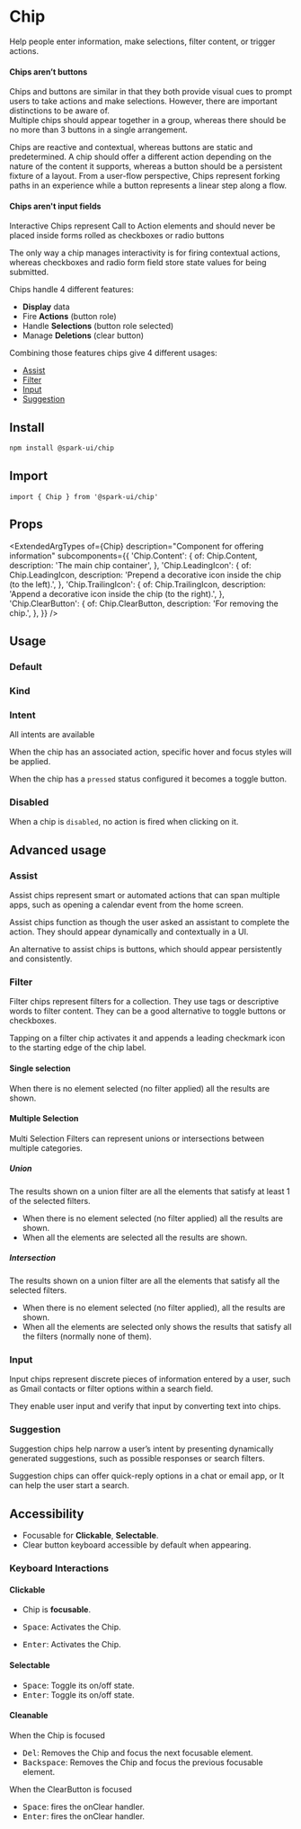 

<Meta of={stories} />

# Chip

Help people enter information, make selections, filter content, or trigger actions.

#### Chips aren’t buttons

<Callout kind="warning">
  Chips and buttons are similar in that they both provide visual cues to prompt users to take
  actions and make selections. However, there are important distinctions to be aware of.
</Callout>
<br />
<Callout kind="warning">
  Multiple chips should appear together in a group, whereas there should be no more than 3 buttons
  in a single arrangement.
</Callout>

Chips are reactive and contextual, whereas buttons are static and predetermined.
A chip should offer a different action depending on the nature of the content it supports,
whereas a button should be a persistent fixture of a layout.
From a user-flow perspective,
Chips represent forking paths in an experience while a button represents a linear step along a flow.

#### Chips aren't input fields

<Callout kind="warning">
  Interactive Chips represent Call to Action elements and should never be placed inside forms rolled
  as checkboxes or radio buttons
</Callout>

The only way a chip manages interactivity is for firing contextual actions,
whereas checkboxes and radio form field store state values for being submitted.

Chips handle 4 different features:

- **Display** data
- Fire **Actions** (button role)
- Handle **Selections** (button role selected)
- Manage **Deletions** (clear button)

Combining those features chips give 4 different usages:

- [Assist](#assist)
- [Filter](#filter)
- [Input](#input)
- [Suggestion](#suggestion)

## Install

```sh
npm install @spark-ui/chip
```

## Import

```tsx
import { Chip } from '@spark-ui/chip'
```

## Props

<ExtendedArgTypes
  of={Chip}
  description="Component for offering information"
  subcomponents={{
    'Chip.Content': {
      of: Chip.Content,
      description: 'The main chip container',
    },
    'Chip.LeadingIcon': {
      of: Chip.LeadingIcon,
      description: 'Prepend a decorative icon inside the chip (to the left).',
    },
    'Chip.TrailingIcon': {
      of: Chip.TrailingIcon,
      description: 'Append a decorative icon inside the chip (to the right).',
    },
    'Chip.ClearButton': {
      of: Chip.ClearButton,
      description: 'For removing the chip.',
    },
  }}
/>

## Usage

### Default

<Canvas of={stories.Default} />

### Kind

<Canvas of={stories.Kind} />

### Intent

All intents are available

<Canvas of={stories.DefaultIntent} />

When the chip has an associated action, specific hover and focus styles will be applied.

<Canvas of={stories.ActionIntent} />

When the chip has a `pressed` status configured it becomes a toggle button.

<Canvas of={stories.SelectionIntent} />

### Disabled

When a chip is `disabled`, no action is fired when clicking on it.

<Canvas of={stories.Disabled} />

## Advanced usage

### Assist

Assist chips represent smart or automated actions that can span multiple apps,
such as opening a calendar event from the home screen.

Assist chips function as though the user asked an assistant to complete the action.
They should appear dynamically and contextually in a UI.

An alternative to assist chips is buttons, which should appear persistently and consistently.

<Canvas of={stories.AssistEvent} />

### Filter

Filter chips represent filters for a collection.
They use tags or descriptive words to filter content.
They can be a good alternative to toggle buttons or checkboxes.

Tapping on a filter chip activates it and appends a leading checkmark icon to the starting edge of the chip label.

#### Single selection

<Canvas of={stories.SingleSelectionFilter} />

When there is no element selected (no filter applied) all the results are shown.

#### Multiple Selection

Multi Selection Filters can represent unions or intersections between multiple categories.

##### Union

The results shown on a union filter are all the elements that satisfy at least 1 of the selected filters.

<Canvas of={stories.UnionFilter} />

- When there is no element selected (no filter applied) all the results are shown.
- When all the elements are selected all the results are shown.

##### Intersection

The results shown on a union filter are all the elements that satisfy all the selected filters.

<Canvas of={stories.IntersectionFilter} />

- When there is no element selected (no filter applied), all the results are shown.
- When all the elements are selected only shows the results that
  satisfy all the filters (normally none of them).

### Input

Input chips represent discrete pieces of information entered by a user, such as Gmail contacts or filter options within a search field.

They enable user input and verify that input by converting text into chips.

<Canvas of={stories.Input} />

### Suggestion

Suggestion chips help narrow a user’s intent by presenting dynamically generated suggestions, such as possible responses or search filters.

<Canvas of={stories.Suggestion} />

Suggestion chips can offer quick-reply options in a chat or email app, or It can help the user start a search.

## Accessibility

<A11yReport of="chip" />

- Focusable for **Clickable**, **Selectable**.
- Clear button keyboard accessible by default when appearing.

### Keyboard Interactions

#### Clickable

- Chip is **focusable**.

- <Kbd>Space</Kbd>: Activates the Chip.
- <Kbd>Enter</Kbd>: Activates the Chip.

#### Selectable

- <Kbd>Space</Kbd>: Toggle its on/off state.
- <Kbd>Enter</Kbd>: Toggle its on/off state.

#### Cleanable

When the Chip is focused

- <Kbd>Del</Kbd>: Removes the Chip and focus the next focusable element.
- <Kbd>Backspace</Kbd>: Removes the Chip and focus the previous focusable element.

When the ClearButton is focused

- <Kbd>Space</Kbd>: fires the onClear handler.
- <Kbd>Enter</Kbd>: fires the onClear handler.
